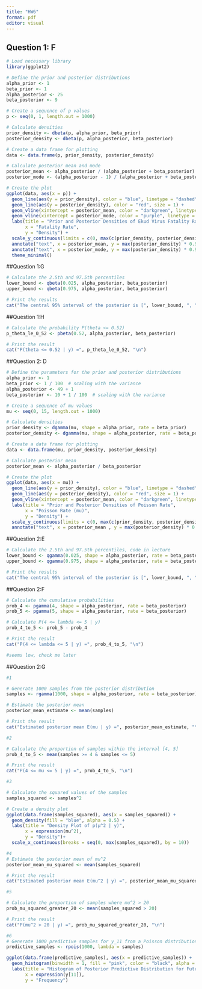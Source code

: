 ```yaml
---
title: "HW6"
format: pdf
editor: visual
---
```


## Question 1: F

```r

# Load necessary library
library(ggplot2)

# Define the prior and posterior distributions
alpha_prior <- 1
beta_prior <- 1
alpha_posterior <- 25
beta_posterior <- 9

# Create a sequence of p values
p <- seq(0, 1, length.out = 1000)

# Calculate densities
prior_density <- dbeta(p, alpha_prior, beta_prior)
posterior_density <- dbeta(p, alpha_posterior, beta_posterior)

# Create a data frame for plotting
data <- data.frame(p, prior_density, posterior_density)

# Calculate posterior mean and mode
posterior_mean <- alpha_posterior / (alpha_posterior + beta_posterior)
posterior_mode <- (alpha_posterior - 1) / (alpha_posterior + beta_posterior - 2)

# Create the plot
ggplot(data, aes(x = p)) +
  geom_line(aes(y = prior_density), color = "blue", linetype = "dashed", size = 1) +
  geom_line(aes(y = posterior_density), color = "red", size = 1) +
  geom_vline(xintercept = posterior_mean, color = "darkgreen", linetype = "dotted", size = 1) +
  geom_vline(xintercept = posterior_mode, color = "purple", linetype = "dotted", size = 1) +
  labs(title = "Prior and Posterior Densities of Ekud Virus Fatality Rate",
       x = "Fatality Rate",
       y = "Density") +
  scale_y_continuous(limits = c(0, max(c(prior_density, posterior_density)))) +
  annotate("text", x = posterior_mean, y = max(posterior_density) * 0.9, label = "Posterior Mean", color = "darkgreen", angle = 90, vjust = 1) +
  annotate("text", x = posterior_mode, y = max(posterior_density) * 0.9, label = "Posterior Mode", color = "purple", angle = 90, vjust = 1) +
  theme_minimal()

```

##Question 1:G

```r

# Calculate the 2.5th and 97.5th percentiles
lower_bound <- qbeta(0.025, alpha_posterior, beta_posterior)
upper_bound <- qbeta(0.975, alpha_posterior, beta_posterior)

# Print the results
cat("The central 95% interval of the posterior is [", lower_bound, ", ", upper_bound, "]\n")

```

##Question 1:H

```r
# Calculate the probability P(theta <= 0.52)
p_theta_le_0_52 <- pbeta(0.52, alpha_posterior, beta_posterior)

# Print the result
cat("P(theta <= 0.52 | y) =", p_theta_le_0_52, "\n")

```

##Question 2: D

```r


# Define the parameters for the prior and posterior distributions
alpha_prior <- 1
beta_prior <- 1 / 100  # scaling with the variance
alpha_posterior <- 49 + 1
beta_posterior <- 10 + 1 / 100  # scaling with the variance

# Create a sequence of mu values
mu <- seq(0, 15, length.out = 1000)

# Calculate densities
prior_density <- dgamma(mu, shape = alpha_prior, rate = beta_prior)
posterior_density <- dgamma(mu, shape = alpha_posterior, rate = beta_posterior)

# Create a data frame for plotting
data <- data.frame(mu, prior_density, posterior_density)

# Calculate posterior mean
posterior_mean <- alpha_posterior / beta_posterior

# Create the plot
ggplot(data, aes(x = mu)) +
  geom_line(aes(y = prior_density), color = "blue", linetype = "dashed", size = 1) +
  geom_line(aes(y = posterior_density), color = "red", size = 1) +
  geom_vline(xintercept = posterior_mean, color = "darkgreen", linetype = "dotted", size = 1) +
  labs(title = "Prior and Posterior Densities of Poisson Rate",
       x = "Poisson Rate (mu)",
       y = "Density") +
  scale_y_continuous(limits = c(0, max(c(prior_density, posterior_density)))) +
  annotate("text", x = posterior_mean , y = max(posterior_density) * 0.5, label = "Posterior Mean", color = "darkgreen", angle = 90, vjust = 1) 

```

##Question 2:E

```r

# Calculate the 2.5th and 97.5th percentiles, code in lecture
lower_bound <- qgamma(0.025, shape = alpha_posterior, rate = beta_posterior)
upper_bound <- qgamma(0.975, shape = alpha_posterior, rate = beta_posterior)

# Print the results
cat("The central 95% interval of the posterior is [", lower_bound, ", ", upper_bound, "]\n")

```

##Question 2:F

```r

# Calculate the cumulative probabilities
prob_4 <- pgamma(4, shape = alpha_posterior, rate = beta_posterior)
prob_5 <- pgamma(5, shape = alpha_posterior, rate = beta_posterior)

# Calculate P(4 <= lambda <= 5 | y)
prob_4_to_5 <- prob_5 - prob_4

# Print the result
cat("P(4 <= lambda <= 5 | y) =", prob_4_to_5, "\n")

#seems low, check me later

```

##Question 2:G

```r
#1

# Generate 1000 samples from the posterior distribution
samples <- rgamma(1000, shape = alpha_posterior, rate = beta_posterior)

# Estimate the posterior mean
posterior_mean_estimate <- mean(samples)

# Print the result
cat("Estimated posterior mean E(mu | y) =", posterior_mean_estimate, "\n")

#2

# Calculate the proportion of samples within the interval [4, 5]
prob_4_to_5 <- mean(samples >= 4 & samples <= 5)

# Print the result
cat("P(4 <= mu <= 5 | y) =", prob_4_to_5, "\n")

#3

# Calculate the squared values of the samples
samples_squared <- samples^2

# Create a density plot
ggplot(data.frame(samples_squared), aes(x = samples_squared)) +
  geom_density(fill = "blue", alpha = 0.5) +
  labs(title = "Density Plot of p(μ^2 | y)",
       x = expression(mu^2),
       y = "Density")+
  scale_x_continuous(breaks = seq(0, max(samples_squared), by = 10))

#4
# Estimate the posterior mean of mu^2
posterior_mean_mu_squared <- mean(samples_squared)

# Print the result
cat("Estimated posterior mean E(mu^2 | y) =", posterior_mean_mu_squared, "\n")

#5

# Calculate the proportion of samples where mu^2 > 20
prob_mu_squared_greater_20 <- mean(samples_squared > 20)

# Print the result
cat("P(mu^2 > 20 | y) =", prob_mu_squared_greater_20, "\n")

#6
# Generate 1000 predictive samples for y_11 from a Poisson distribution with rate parameter sampled from the posterior
predictive_samples <- rpois(1000, lambda = samples)

ggplot(data.frame(predictive_samples), aes(x = predictive_samples)) +
  geom_histogram(binwidth = 1, fill = "pink", color = "black", alpha = 0.7) +
  labs(title = "Histogram of Posterior Predictive Distribution for Future Obervation",
       x = expression(y[11]),
       y = "Frequency") 

```
